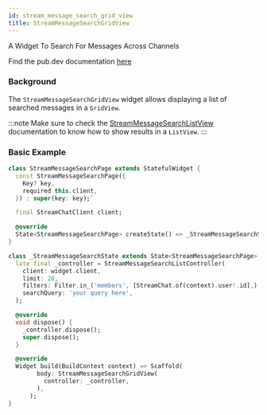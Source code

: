 ```yaml
---
id: stream_message_search_grid_view
title: StreamMessageSearchGridView
---
```


A Widget To Search For Messages Across Channels

Find the pub.dev documentation [here](https://pub.dev/documentation/stream_chat_flutter/latest/stream_chat_flutter/StreamMessageSearchGridView-class.html)

### Background

The `StreamMessageSearchGridView` widget allows displaying a list of searched messages in a `GridView`.

:::note
Make sure to check the [StreamMessageSearchListView](./stream_message_search_list_view.mdx) documentation to know how to show results in a `ListView`.
:::

### Basic Example

```dart
class StreamMessageSearchPage extends StatefulWidget {
  const StreamMessageSearchPage({
    Key? key,
    required this.client,
  }) : super(key: key);`

  final StreamChatClient client;

  @override
  State<StreamMessageSearchPage> createState() => _StreamMessageSearchState();
}

class _StreamMessageSearchState extends State<StreamMessageSearchPage> {
  late final _controller = StreamMessageSearchListController(
    client: widget.client,
    limit: 20,
    filters: Filter.in_('members', [StreamChat.of(context).user!.id],),
    searchQuery: 'your query here',
  );

  @override
  void dispose() {
    _controller.dispose();
    super.dispose();
  }

  @override
  Widget build(BuildContext context) => Scaffold(
        body: StreamMessageSearchGridView(
          controller: _controller,
        ),
      );
}
```
